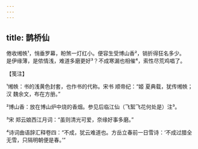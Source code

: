 ```yaml
---
---
---
```

title: 鹊桥仙
---







倦收缃帙¹，悄垂罗幕，盼煞一灯红小。便容生受博山香²，销折得狂名多少。　　是伊缘薄，是侬情浅，难道多磨更好³？不成寒漏也相催⁴，索性尽荒鸡唱了。





【笺注】


¹缃帙：书的浅黄色封套，也作书的代称。宋书 顺帝纪：“姬 夏典载，犹传缃帙；汉 魏余文，布在方册。”

²博山香：放在博山炉中烧的香烟。参见后临江仙（飞絮飞花何处是）注³。

³宋 郑云娘西江月词：“虽则清光可爱，奈缘好事多磨。”

⁴诗词曲语辞汇释卷四：“不成，犹云难道也。方岳立春前一日雪诗：‘不成过腊全无雪，只隔明朝便是春。’”